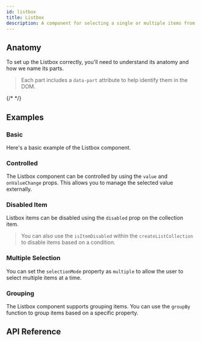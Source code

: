 ```yaml
---
id: listbox
title: Listbox
description: A component for selecting a single or multiple items from a list.
---
```


<ComponentPreview id="Listbox" />

## Anatomy

To set up the Listbox correctly, you'll need to understand its anatomy and how we name its parts.

> Each part includes a `data-part` attribute to help identify them in the DOM.

{/* <Anatomy id="listbox" /> */}

## Examples

### Basic

Here's a basic example of the Listbox component.

<Example id="basic" />

### Controlled

The Listbox component can be controlled by using the `value` and `onValueChange` props. This allows you to manage the
selected value externally.

<Example id="controlled" />

### Disabled Item

Listbox items can be disabled using the `disabled` prop on the collection item.

<Example id="disabled" />

> You can also use the `isItemDisabled` within the `createListCollection` to disable items based on a condition.

### Multiple Selection

You can set the `selectionMode` property as `multiple` to allow the user to select multiple items at a time.

<Example id="multiple" />

### Grouping

The Listbox component supports grouping items. You can use the `groupBy` function to group items based on a specific
property.

<Example id="group" />

## API Reference

<ComponentTypes id="listbox" />
